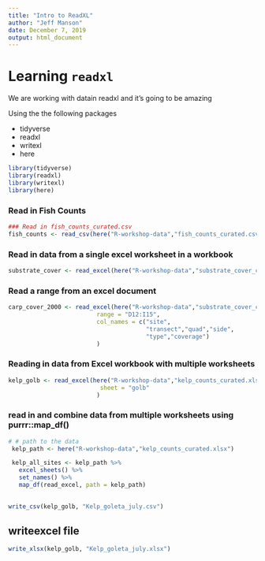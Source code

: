 ```yaml
---
title: "Intro to ReadXL"
author: "Jeff Manson"
date: December 7, 2019
output: html_document
---
```


# Learning `readxl`


We are working with datain readxl and it's going to be amazing

Using the the following packages

- tidyverse
- readxl
- writexl
- here


```r
library(tidyverse)
library(readxl)
library(writexl)
library(here)
```

### Read in Fish Counts

```r
### Read in fish_counts_curated.csv 
fish_counts <- read_csv(here("R-workshop-data","fish_counts_curated.csv"))
```

### Read in data from a single excel worksheet in a workbook
```r
substrate_cover <- read_excel(here("R-workshop-data","substrate_cover_curated.xlsx"),skip =4, na = "-9999")

```

### Read a range from an excel document
```r
carp_cover_2000 <- read_excel(here("R-workshop-data","substrate_cover_curated.xlsx"),
                         range = "D12:I15",
                         col_names = c("site",
                                       "transect","quad","side",
                                       "type","coverage")
                         )
```

### Reading in data from Excel workbook with multiple worksheets
```r
kelp_golb <- read_excel(here("R-workshop-data","kelp_counts_curated.xlsx"),
                          sheet = "golb"
                         )
```


### read in and combine data from multiple worksheets using purrr::map_df()

```r
# # path to the data
 kelp_path <- here("R-workshop-data","kelp_counts_curated.xlsx")

 kelp_all_sites <- kelp_path %>%
   excel_sheets() %>%
   set_names() %>%
   map_df(read_excel, path = kelp_path)
   
```


```r
write_csv(kelp_golb, "Kelp_goleta_july.csv")
```


## writeexcel file
```r
write_xlsx(kelp_golb, "Kelp_goleta_july.xlsx")
```

